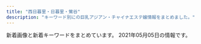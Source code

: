 ```yaml
---
title: "西日暮里・日暮里・鶯谷"
description: "キーワード別にの巨乳アジアン・チャイナエステ嬢情報をまとめました。"
---
```


新着画像と新着キーワードをまとめています。
2021年05月05日の情報です。

<DmmAffiliateIns />
<KeywordTable
  shops={
    [
    {
        "url": "http://lapis.tyo.cm/",
        "keywords": {},
        "img_links": [],
        "station": "JR\u9daf\u8c37\u99c5\u5317\u53e3",
        "name": "\u30e9\u30d4\u30b9"
    },
    {
        "img_links": [
            "http://www.es-ms.work/images/1.jpg",
            "http://www.es-ms.work/images/int1.jpg",
            "http://www.es-ms.work/images/news.jpg",
            "http://www.es-ms.work/images/3.jpg",
            "http://www.es-ms.work/images/2.jpg",
            "http://www.es-ms.work/images/int2.jpg",
            "http://www.es-ms.work/images/rec1.jpg",
            "http://www.es-ms.work/images/interior_t.jpg",
            "http://www.es-ms.work/images/s1.png",
            "http://www.es-ms.work/images/sys.jpg",
            "http://www.es-ms.work/images/head.jpg",
            "http://www.es-ms.work/img/rina1.jpg",
            "http://www.es-ms.work/images/rec2.jpg",
            "http://www.es-ms.work/img/kaya1.jpg",
            "http://www.es-ms.work/staff/rina.jpg",
            "http://www.es-ms.work/staff/kaya.jpg",
            "http://www.es-ms.work/img/sayuri1.jpg",
            "http://www.es-ms.work/images/ac1.jpg",
            "http://www.es-ms.work/images/staff_t.jpg",
            "http://www.es-ms.work/images/tg.jpg",
            "http://www.es-ms.work/staff/sayuri.jpg"
        ],
        "name": "\u685c\u306e\u5bb6",
        "url": "http://www.es-ms.work/",
        "station": "JR\u9daf\u8c37\u99c5\u5317\u53e3",
        "keywords": {}
    },
    {
        "name": "\u6e29\u99a8\u6e2f-\u304a\u3093\u304d\u3087\u3046\u3053\u3046-",
        "img_links": [
            "http://onkyoukou.tyo.cm/images/top.png",
            "http://onkyoukou.tyo.cm/images/s_pick.jpg",
            "http://onkyoukou.tyo.cm/photos/sites/88/2017/03/staff1.jpg",
            "http://onkyoukou.tyo.cm/images/s_link.jpg",
            "http://onkyoukou.tyo.cm/photos/sites/88/2017/03/staff2.jpg",
            "http://onkyoukou.tyo.cm/images/nbj3.jpg",
            "http://onkyoukou.tyo.cm/images/line.jpg",
            "http://onkyoukou.tyo.cm/photos/sites/88/2020/03/2020030111163079.jpg",
            "http://onkyoukou.tyo.cm/images/face_bj3.jpg",
            "http://onkyoukou.tyo.cm/images/face_bj.jpg",
            "http://onkyoukou.tyo.cm/images/s_staff.jpg",
            "http://onkyoukou.tyo.cm/images/s_news.jpg",
            "http://onkyoukou.tyo.cm/images/n3.jpg",
            "http://onkyoukou.tyo.cm/images/s_face.jpg",
            "http://onkyoukou.tyo.cm/images/s_staff1.jpg",
            "http://onkyoukou.tyo.cm/images/nbj1.jpg",
            "http://onkyoukou.tyo.cm/images/mobile.jpg",
            "http://onkyoukou.tyo.cm/images/n1.jpg",
            "http://onkyoukou.tyo.cm/images/s_mobile.jpg",
            "http://onkyoukou.tyo.cm/photos/sites/88/2017/03/staff4.jpg"
        ],
        "url": "http://onkyoukou.tyo.cm/",
        "station": "JR\u897f\u65e5\u66ae\u91cc\u99c5",
        "keywords": {
            "87": 2,
            "88": 4,
            "86": 2,
            "C": 8
        }
    },
    {
        "url": "http://momo.tyo.cm/",
        "img_links": [
            "http://momo.tyo.cm/images/tit_com02.png",
            "http://momo.tyo.cm/images/tit02.png",
            "http://momo.tyo.cm/images/tit01.png",
            "http://momo.tyo.cm/photos/sites/53/2021/02/2021021607405730.jpg",
            "http://momo.tyo.cm/images/bg_pick.png",
            "http://momo.tyo.cm/images/news.png",
            "http://momo.tyo.cm/images/nav_link04.png",
            "http://momo.tyo.cm/images/top_slider02.jpg",
            "http://momo.tyo.cm/images/tit05.png",
            "http://momo.tyo.cm/images/tit_com05.png",
            "http://momo.tyo.cm/images/tit_com03.png",
            "http://momo.tyo.cm/images/tit_link01.png",
            "http://momo.tyo.cm/images/pagetop.png",
            "http://momo.tyo.cm/images/nav_link06.png",
            "http://momo.tyo.cm/images/nav_link01.png",
            "http://momo.tyo.cm/photos/sites/53/2021/02/2021021607405578.jpg",
            "http://momo.tyo.cm/images/tit_com01.png",
            "http://momo.tyo.cm/images/tit_com04.png",
            "http://momo.tyo.cm/images/tit_com.png",
            "http://momo.tyo.cm/images/tit04.png",
            "http://momo.tyo.cm/images/nav_link03.png",
            "http://momo.tyo.cm/images/border01.png",
            "http://momo.tyo.cm/images/top_slider01.jpg",
            "http://momo.tyo.cm/images/nav_link05.png",
            "http://momo.tyo.cm/images/tit_staff.png",
            "http://momo.tyo.cm/images/tit03.png",
            "http://momo.tyo.cm/photos/sites/53/2021/02/2021021607405882.jpg",
            "http://momo.tyo.cm/images/nav_link02.png",
            "http://momo.tyo.cm/images/border02.png",
            "http://momo.tyo.cm/photos/sites/53/2021/02/2021021607405658.jpg"
        ],
        "name": "\u6843",
        "keywords": {
            "D": 20,
            "86": 15,
            "85": 5
        },
        "station": "JR\u65e5\u66ae\u91cc\u99c5\u5357\u53e3"
    },
    {
        "keywords": {},
        "url": "http://chou.ies.bz/",
        "station": "JR\u897f\u65e5\u66ae\u91cc\u99c5",
        "img_links": [],
        "name": "\u706f\u308a\u5c4b"
    },
    {
        "img_links": [
            "https://mominoki.tyo.ac/images/room3.jpg",
            "https://mominoki.tyo.ac/images/themes/pink/s_pickup.png",
            "https://mominoki.tyo.ac/photos/sites/41/2021/03/202103150747058.jpg",
            "https://mominoki.tyo.ac/images/themes/pink/s_staff.png",
            "https://mominoki.tyo.ac/images/themes/pink/mobile.jpg",
            "https://mominoki.tyo.ac/photos/sites/41/2020/11/2020111401222038.jpg",
            "https://mominoki.tyo.ac/images/room2.jpg",
            "https://mominoki.tyo.ac/photos/sites/41/2021/03/202103150746598.jpg",
            "https://mominoki.tyo.ac/photos/sites/41/2020/09/2020092804344656.jpg",
            "https://mominoki.tyo.ac/images/themes/pink/s_ranking.png",
            "https://mominoki.tyo.ac/images/themes/pink/s_newface.png",
            "https://mominoki.tyo.ac/images/room1.jpg",
            "https://mominoki.tyo.ac/photos/sites/41/2020/09/2020092804344750.jpg",
            "https://mominoki.tyo.ac/photos/sites/41/2020/09/2020092801595154.jpg",
            "https://mominoki.tyo.ac/images/themes/pink/r3.jpg",
            "https://mominoki.tyo.ac/photos/sites/41/2020/09/2020092810535583.jpg",
            "https://mominoki.tyo.ac/photos/sites/41/2020/09/2020092804344859.jpg",
            "https://mominoki.tyo.ac/images/themes/pink/line.png",
            "https://mominoki.tyo.ac/images/room4.jpg",
            "https://mominoki.tyo.ac/images/themes/pink/no1.png",
            "https://mominoki.tyo.ac/images/themes/pink/s_news.png",
            "https://mominoki.tyo.ac/images/themes/pink/no2.png"
        ],
        "keywords": {
            "E": 4,
            "83": 4,
            "C": 10,
            "87": 7,
            "86": 4,
            "D": 22,
            "85": 11
        },
        "station": "\u753a\u5c4b\u99c51\u756a\u51fa\u53e3",
        "url": "https://mominoki.tyo.ac/",
        "name": "\u3082\u307f\u306e\u6728"
    },
    {
        "station": "JR\u9daf\u8c37\u99c5\u5317\u53e3",
        "url": "http://www.ai-lian.work/",
        "keywords": {},
        "name": "\u5fc3\u7f8e",
        "img_links": [
            "http://www.ai-lian.work/images/staff_t.jpg",
            "http://www.ai-lian.work/images/tel.jpg",
            "http://www.ai-lian.work/img/saya1.jpg",
            "http://www.ai-lian.work/images/interior_t.jpg",
            "http://www.ai-lian.work/images/sys1.jpg",
            "http://www.ai-lian.work/images/3.jpg",
            "http://www.ai-lian.work/images/head.jpg",
            "http://www.ai-lian.work/img/yui1.jpg",
            "http://www.ai-lian.work/images/2.jpg",
            "http://www.ai-lian.work/images/1.jpg",
            "http://www.ai-lian.work/images/int2.jpg",
            "http://www.ai-lian.work/images/rec1.jpg",
            "http://www.ai-lian.work/images/line.png",
            "http://www.ai-lian.work/img/aya1.jpg",
            "http://www.ai-lian.work/images/int1.jpg",
            "http://www.ai-lian.work/images/mobile.jpg",
            "http://www.ai-lian.work/images/ta.jpg",
            "http://www.ai-lian.work/images/news.jpg"
        ]
    },
    {
        "img_links": [
            "https://www.sofia-est.com/img/girl/main/s55_1.jpg",
            "https://www.sofia-est.com/img/girl/list/s84_list.jpg",
            "https://www.sofia-est.com/img/material/gm1_rollout.png",
            "https://www.sofia-est.com/img/girl/list/s94_list.jpg",
            "https://www.sofia-est.com/img/banner/koko_120x60.png",
            "https://www.sofia-est.com/img/girl/list/s57_list.jpg",
            "https://www.sofia-est.com/img/girl/thumb/s94_1.jpg",
            "https://www.sofia-est.com/img/material/top_kodawariimg1.jpg",
            "https://www.sofia-est.com/img/material/page4_subt1.png",
            "https://www.sofia-est.com/img/material/top_newface.png",
            "https://www.sofia-est.com/img/material/page5_subt1.png",
            "https://www.sofia-est.com/img/material/coursepoint_rev2.png",
            "https://www.sofia-est.com/img/girl/main/s92_1.jpg",
            "https://www.sofia-est.com/img/material/top_news.png",
            "https://www.sofia-est.com/img/material/course_tanta2.png",
            "https://www.sofia-est.com/img/material/yakusoku.png",
            "https://www.sofia-est.com/img/girl/main/s81_1.jpg",
            "https://www.sofia-est.com/img/material/movieicon.png",
            "https://www.sofia-est.com/img/material/top_kodawari.png",
            "https://www.sofia-est.com/img/girl/thumb/s55_1.jpg",
            "https://www.sofia-est.com/img/material/top_pickup.png",
            "https://www.sofia-est.com/img/girl/list/s89_list.jpg",
            "https://www.sofia-est.com/img/girl/thumb/s97_2.jpg",
            "https://www.sofia-est.com/img/material/photo5.jpg",
            "https://www.sofia-est.com/img/girl/list/s56_list.jpg",
            "https://www.sofia-est.com/img/girl/main/s89_1.jpg",
            "https://www.sofia-est.com/img/material/course_tanta1.png",
            "https://www.sofia-est.com/img/top/topslide20150918.jpg",
            "https://www.sofia-est.com/img/material/gm2_rollout.png",
            "https://www.sofia-est.com/img/material/movie_left_yaji.png",
            "https://www.sofia-est.com/img/girl/thumb/s81_5.jpg",
            "https://www.sofia-est.com/img/material/courseoption_rev1.png",
            "https://www.sofia-est.com/img/girl/thumb/s55_2.jpg",
            "https://www.sofia-est.com/img/material/top_about.png",
            "https://www.sofia-est.com/img/material/mob_youtube.png",
            "https://www.sofia-est.com/img/material/photo7.jpg",
            "https://www.sofia-est.com/img/material/gm3_rollout.png",
            "https://www.sofia-est.com/img/material/page5_subt2.png",
            "https://www.sofia-est.com/img/material/mobileqr.png",
            "https://www.sofia-est.com/img/material/sd_rt_btn.png",
            "https://www.sofia-est.com/img/material/page7_subt1.png",
            "https://www.sofia-est.com/img/girl/list/s111_list.jpg",
            "https://www.sofia-est.com/img/material/photo1.jpg",
            "https://www.sofia-est.com/img/girl/thumb/s108_1.jpg",
            "https://www.sofia-est.com/img/girl/thumb/s94_2.jpg",
            "https://www.sofia-est.com/img/material/page6_subt2.png",
            "https://www.sofia-est.com/img/material/mob_m3_rev1.jpg",
            "https://www.sofia-est.com/img/material/noimg_b.jpg",
            "https://www.sofia-est.com/img/material/mob_m4.jpg",
            "https://www.sofia-est.com/img/material/page3_subt1.png",
            "https://www.sofia-est.com/img/girl/thumb/s81_2.jpg",
            "https://www.sofia-est.com/img/girl/thumb/s84_1.jpg",
            "https://www.sofia-est.com/img/material/top_infomation.png",
            "https://www.sofia-est.com/img/girl/thumb/s55_3.jpg",
            "https://www.sofia-est.com/img/girl/thumb/s92_2.jpg",
            "https://www.sofia-est.com/img/girl/mobilepickup/mobilepickup20200302124127.jpg",
            "https://www.sofia-est.com/img/material/photo2.jpg",
            "https://www.sofia-est.com/img/what/coupon202009.png",
            "https://www.sofia-est.com/img/material/doublecourse_rev1.png",
            "https://www.sofia-est.com/img/material/top_movie.png",
            "https://www.sofia-est.com/img/girl/thumb/s99_2.jpg",
            "https://www.sofia-est.com/img/girl/main/s99_1.jpg",
            "https://www.sofia-est.com/img/girl/thumb/s81_1.jpg",
            "https://www.sofia-est.com/img/material/gm4_rollout.png",
            "https://www.sofia-est.com/img/material/gm5_rollout.png",
            "https://www.sofia-est.com/img/girl/thumb/s97_1.jpg",
            "https://www.sofia-est.com/img/material/top_camp.png",
            "https://www.sofia-est.com/img/material/page4_subt2.png",
            "https://www.sofia-est.com/img/material/top_twitter.png",
            "https://www.sofia-est.com/img/girl/thumb/s81_4.jpg",
            "https://www.sofia-est.com/img/girl/main/s57_1.jpg",
            "https://www.sofia-est.com/img/girl/pickup/pickup20200111122329.jpg",
            "https://www.sofia-est.com/img/girl/thumb/s99_1.jpg",
            "https://www.sofia-est.com/img/girl/thumb/s56_1.jpg",
            "https://www.sofia-est.com/img/girl/list/s108_list.jpg",
            "https://www.sofia-est.com/img/girl/list/s92_list.jpg",
            "https://www.sofia-est.com/img/material/page3_1_subt1.png",
            "https://www.sofia-est.com/img/girl/list/s55_list.jpg",
            "https://www.sofia-est.com/img/material/photo4.jpg",
            "https://www.sofia-est.com/img/girl/thumb/s100_1.jpg",
            "https://www.sofia-est.com/img/girl/main/s94_1.jpg",
            "https://www.sofia-est.com/img/girl/main/s97_1.jpg",
            "https://www.sofia-est.com/img/girl/list/s100_list.jpg",
            "https://www.sofia-est.com/img/girl/main/s108_1.jpg",
            "https://www.sofia-est.com/img/material/page6_subt1.png",
            "https://www.sofia-est.com/img/girl/thumb/s56_2.jpg",
            "https://www.sofia-est.com/img/material/mob_m1_rev1.jpg",
            "https://www.sofia-est.com/img/material/hosi5.png",
            "https://www.sofia-est.com/img/material/mob_m5.jpg",
            "https://www.sofia-est.com/img/material/photobig.jpg",
            "https://www.sofia-est.com/img/material/page3_1_subt2.png",
            "https://www.sofia-est.com/img/material/movie_right_yaji.png",
            "https://www.sofia-est.com/img/material/phototxt.jpg",
            "https://www.sofia-est.com/img/material/page6_subt3.png",
            "https://www.sofia-est.com/img/material/page8_subt2.png",
            "https://www.sofia-est.com/img/girl/thumb/s92_1.jpg",
            "https://www.sofia-est.com/img/material/iph.png",
            "https://www.sofia-est.com/img/material/noimg_m.jpg",
            "https://www.sofia-est.com/img/material/page8_subt1.png",
            "https://www.sofia-est.com/img/girl/main/s56_1.jpg",
            "https://www.sofia-est.com/img/girl/thumb/s89_1.jpg",
            "https://www.sofia-est.com/img/material/gm6_rollout.png",
            "https://www.sofia-est.com/img/material/noimg_thumb.jpg",
            "https://www.sofia-est.com/img/girl/pickup/pickup20190509222453.jpg",
            "https://www.sofia-est.com/img/material/photo8.jpg",
            "https://www.sofia-est.com/img/girl/list/s99_list.jpg",
            "https://www.sofia-est.com/img/top/topslide20141210.jpg",
            "https://www.sofia-est.com/img/material/photo6.jpg",
            "https://www.sofia-est.com/img/girl/thumb/s57_1.jpg",
            "https://www.sofia-est.com/img/girl/thumb/s89_2.jpg",
            "https://www.sofia-est.com/img/material/mob_m2_rev1.jpg",
            "https://www.sofia-est.com/img/girl/thumb/s81_3.jpg",
            "https://www.sofia-est.com/img/material/photo3.jpg",
            "https://www.sofia-est.com/img/girl/pickup/pickup20191220093702.jpg",
            "https://www.sofia-est.com/img/material/pagetop_rollout.png",
            "https://www.sofia-est.com/img/girl/list/s97_list.jpg",
            "https://www.sofia-est.com/img/material/movie20141210.jpg",
            "https://www.sofia-est.com/img/girl/list/s81_list.jpg",
            "https://www.sofia-est.com/img/girl/pickup/pickup20191220093623.jpg",
            "https://www.sofia-est.com/img/top/topslide20141211.jpg",
            "https://www.sofia-est.com/img/material/page2_subt1.png"
        ],
        "url": "https://www.sofia-est.com/",
        "keywords": {
            "\u30bb\u30af\u30b7\u30fc": 38,
            "\u30c0\u30a4\u30ca\u30de\u30a4\u30c8": 1,
            "G": 2,
            "E": 1
        },
        "name": "\u30bd\u30d5\u30a3\u30a2",
        "station": "JR\u65e5\u66ae\u91cc\u99c5\u5357\u53e3"
    },
    {
        "img_links": [
            "http://www.relax-mirai.info/i/images/momo1.jpg",
            "http://www.relax-mirai.info/gals/kaka1.jpg",
            "http://www.relax-mirai.info/images/m04.jpg",
            "http://www.relax-mirai.info/images/risa1.jpg",
            "http://www.relax-mirai.info/images/sayuri1.jpg",
            "http://www.relax-mirai.info/images/qr.jpg",
            "http://www.relax-mirai.info/images/momo1.jpg",
            "http://www.relax-mirai.info/gals/risa1.jpg",
            "http://www.relax-mirai.info/images/info02.jpg",
            "http://www.relax-mirai.info/i/images/sayuri1.jpg",
            "http://www.relax-mirai.info/gals/aki1.jpg",
            "http://www.relax-mirai.info/images/m02.jpg",
            "http://www.relax-mirai.info/images/m03.jpg",
            "http://www.relax-mirai.info/gals/emi1.jpg",
            "http://www.relax-mirai.info/i/120/sayuri1.jpg",
            "http://www.relax-mirai.info/images/info01.jpg"
        ],
        "keywords": {},
        "name": "\u672a\u6765",
        "station": "\u65e5\u66ae\u91cc\u99c5\u6771\u53e3",
        "url": "http://www.relax-mirai.info/"
    },
    {
        "url": "http://www.en-nippori.net/",
        "name": "\u7e01",
        "station": "JR\u65e5\u66ae\u91cc\u99c5\u6771\u53e3",
        "img_links": [
            "http://www.en-nippori.net/image/mainparts/images/navi01_05.jpg",
            "http://www.en-nippori.net/image/therapist/01.jpg",
            "http://www.en-nippori.net/image/mainparts/images/navi01_07.jpg",
            "http://www.en-nippori.net/image/therapist/06.jpg",
            "http://www.en-nippori.net/image/mainparts/main.jpg",
            "http://www.en-nippori.net/image/therapist/02.jpg",
            "http://www.en-nippori.net/image/mainparts/images/navi01_03.jpg",
            "http://www.en-nippori.net/image/index/top.jpg",
            "http://www.en-nippori.net/image/therapist/04.jpg",
            "http://www.en-nippori.net/image/mainparts/images/navi01_02.jpg",
            "http://www.en-nippori.net/image/mainparts/images/navi01_04.jpg",
            "http://www.en-nippori.net/image/therapist/03.jpg",
            "http://www.en-nippori.net/image/mainparts/images/navi01_06.jpg"
        ],
        "keywords": {
            "C": 6
        }
    },
    {
        "img_links": [
            "http://flowerscent.este.work/2/uploadimg/1599833697.jpg",
            "http://flowerscent.este.work/head_1_4691_1553674270167089.png",
            "http://flowerscent.este.work/head_3_4691_1556258938113847.png",
            "http://flowerscent.este.work/2/uploadimg/1600260826.jpg",
            "http://flowerscent.este.work/head_2_4691_1553674270815382.png"
        ],
        "url": "http://flowerscent.este.work/",
        "station": "JR\u897f\u65e5\u66ae\u91cc\u99c5",
        "keywords": {
            "C": 36,
            "86": 12,
            "E": 12,
            "D": 12,
            "83": 36,
            "87": 12
        },
        "name": "\u3075\u308f\u3075\u308f"
    },
    {
        "img_links": [
            "http://esthe-aroma.red/images/news.png",
            "http://esthe-aroma.red/images/evetop.png",
            "http://esthe-aroma.red/images/cg06.jpg",
            "http://esthe-aroma.red/images/cg04.jpg",
            "http://esthe-aroma.red/images/r4.jpg",
            "http://esthe-aroma.red/images/cg01.jpg",
            "http://esthe-aroma.red/images/cg03.jpg",
            "http://esthe-aroma.red/images/cg10.jpg",
            "http://esthe-aroma.red/images/r3.jpg",
            "http://esthe-aroma.red/images/sruru.jpg",
            "http://esthe-aroma.red/images/staff_s.png",
            "http://esthe-aroma.red/images/cg07.jpg",
            "http://esthe-aroma.red/images/cg08.jpg",
            "http://esthe-aroma.red/images/cg09.jpg",
            "http://esthe-aroma.red/images/top.png",
            "http://esthe-aroma.red/images/precau.png",
            "http://esthe-aroma.red/images/kan.jpg",
            "http://esthe-aroma.red/images/r1.jpg",
            "http://esthe-aroma.red/link/menlog.jpg",
            "http://esthe-aroma.red/images/rec.png",
            "http://esthe-aroma.red/images/cg02.jpg",
            "http://esthe-aroma.red/images/r2.jpg",
            "http://esthe-aroma.red/images/imm.jpg"
        ],
        "url": "http://esthe-aroma.red/",
        "name": "\u548c\u5408 \u308f\u3054\u3046",
        "keywords": {
            "86": 9,
            "E": 1,
            "D": 8
        },
        "station": "JR\u65e5\u66ae\u91cc\u99c5\u6771\u53e3"
    },
    {
        "url": "http://es-minami.com/",
        "name": "\u307f\u306a\u307f",
        "station": "JR\u65e5\u66ae\u91cc\u99c5\u6771\u53e3",
        "keywords": {},
        "img_links": [
            "http://es-minami.com/img/riri1.jpg",
            "http://es-minami.com/images/yuki1.jpg",
            "http://www.es-minami.com/images/riri1.jpg",
            "http://es-minami.com/img/nana1.jpg",
            "http://www.es-minami.com/img/mika2.jpg",
            "http://www.es-minami.com/img/yuki1.jpg",
            "http://es-minami.com/gals/rika1.jpg",
            "http://es-minami.com/gals/mika1.jpg",
            "http://www.es-minami.com/images/rika1.jpg",
            "http://www.es-minami.com/gals/riri1.jpg",
            "http://es-minami.com/images/staff-bar.png",
            "http://www.es-minami.com/images/pick_staff6.jpg",
            "http://www.es-minami.com/images/sayuri1.jpg",
            "http://www.es-minami.com/img/nana1.jpg",
            "http://es-minami.com/img/yuki1.jpg",
            "http://www.es-minami.com/img/mika1.jpg",
            "http://es-minami.com/images/mobole.png",
            "http://es-minami.com/images/pick_staff6.jpg",
            "http://es-minami.com/images/news.png",
            "http://www.es-minami.com/gals/nana1.jpg",
            "http://www.es-minami.com/img/sayuri2.jpg",
            "http://es-minami.com/img/sayuri1.jpg",
            "http://www.es-minami.com/img/riri1.jpg",
            "http://www.es-minami.com/gals/sakura1.jpg",
            "http://es-minami.com/img/mika1.jpg",
            "http://es-minami.com/gals/sayuri1.jpg",
            "http://www.es-minami.com/gals/rika1.jpg",
            "http://es-minami.com/images/sayuri2.jpg",
            "http://www.es-minami.com/images/nana1.jpg",
            "http://www.es-minami.com/img/sayuri1.jpg",
            "http://es-minami.com/gals/sakura1.jpg",
            "http://es-minami.com/gals/nana1.jpg",
            "http://es-minami.com/gals/yuki1.jpg",
            "http://es-minami.com/images/mika1.jpg",
            "http://www.es-minami.com/gals/sayuri1.jpg",
            "http://www.es-minami.com/images/mika1.jpg",
            "http://www.es-minami.com/gals/mika2.jpg",
            "http://es-minami.com/img/mika2.jpg",
            "http://www.es-minami.com/gals/yuki1.jpg",
            "http://www.es-minami.com/images/news.png",
            "http://es-minami.com/images/riri1.jpg",
            "http://es-minami.com/images/rika1.jpg",
            "http://es-minami.com/gals/mika2.jpg",
            "http://www.es-minami.com/gals/sayuri2.jpg",
            "http://www.es-minami.com/images/mika2.jpg",
            "http://es-minami.com/images/sayuri1.jpg",
            "http://es-minami.com/gals/riri1.jpg",
            "http://www.es-minami.com/gals/mika1.jpg",
            "http://www.es-minami.com/images/sayuri2.jpg",
            "http://es-minami.com/gals/sayuri2.jpg",
            "http://www.es-minami.com/images/mobole.png",
            "http://es-minami.com/images/mika2.jpg",
            "http://es-minami.com/img/sayuri2.jpg",
            "http://www.es-minami.com/images/yuki1.jpg",
            "http://www.es-minami.com/images/staff-bar.png",
            "http://es-minami.com/images/nana1.jpg"
        ]
    },
    {
        "name": "\u5065\u7f8e\u5802",
        "url": "http://es-rlx.com/",
        "keywords": {
            "C": 21
        },
        "img_links": [
            "http://es-rlx.com/img/youtube.jpg",
            "http://es-rlx.com/pic/top2.jpg",
            "http://es-rlx.com/staff/rumi/01.jpg",
            "http://es-rlx.com/img/access/road02.jpg",
            "http://es-rlx.com/staff/yuki/01.jpg",
            "http://es-rlx.com/img/ft_tel.png",
            "http://es-rlx.com/img/access/road03.jpg",
            "http://es-rlx.com/img/ttl_tnew.png",
            "http://es-rlx.com/staff/yuki/01mb.jpg",
            "http://es-rlx.com/pic/top1.jpg",
            "http://es-rlx.com/staff/minami/01.jpg",
            "http://es-rlx.com/img/ttl_mobile.png",
            "http://es-rlx.com/i/files/homeimg.jpg",
            "http://es-rlx.com/staff/mai/01mb.jpg",
            "http://es-rlx.com/staff/minami/01mb.jpg",
            "http://es-rlx.com/staff/mai/01.jpg",
            "http://es-rlx.com/pic/top3.jpg",
            "http://es-rlx.com/img/access/road01.jpg",
            "http://es-rlx.com/staff/rumi/01mb.jpg",
            "http://es-rlx.com/staff/sakura/01.jpg",
            "http://es-rlx.com/img/ttl_staff.png",
            "http://es-rlx.com/staff/sakura/01mb.jpg",
            "http://es-rlx.com/staff/hana/01mb.jpg",
            "http://es-rlx.com/img/access/road04.jpg",
            "http://es-rlx.com/pic/head.png",
            "http://es-rlx.com/img/access/roaddm.png",
            "http://es-rlx.com/img/ttl_rec.png",
            "http://es-rlx.com/img/access/kanban.png",
            "http://es-rlx.com/staff/hana/01.jpg"
        ],
        "station": "JR\u9daf\u8c37\u99c5\u5317\u53e3"
    },
    {
        "img_links": [
            "http://www.mac-riraku106.xyz/uploads/200310/1-20031013091I08.jpg",
            "http://www.mac-riraku106.xyz/uploads/200317/1-20031G44235R7.jpg",
            "http://www.mac-riraku106.xyz/uploads/200501/1-200501125159161.jpg",
            "http://www.mac-riraku106.xyz/static/picture/michi01.png",
            "http://www.mac-riraku106.xyz/uploads/190723/10-1.jpg",
            "http://www.mac-riraku106.xyz/uploads/190826/1-1ZR6144611E0.jpg",
            "http://www.mac-riraku106.xyz/uploads/200501/1-200501145011C2.jpg",
            "http://www.mac-riraku106.xyz/uploads/190906/1-1ZZ612503C39.jpg",
            "http://www.mac-riraku106.xyz/uploads/200310/1-200310130925920.jpg",
            "http://www.mac-riraku106.xyz/uploads/191106/1-191106092S0357.jpg",
            "http://www.mac-riraku106.xyz/uploads/191219/1-19121912423J29.jpg",
            "http://www.mac-riraku106.xyz/uploads/190723/1-1.jpg",
            "http://www.mac-riraku106.xyz/uploads/200325/1-2003251H312V4.jpg",
            "http://www.mac-riraku106.xyz/uploads/190723/33-1.jpg",
            "http://www.mac-riraku106.xyz/uploads/200818/1-200QQ5535E92.jpg",
            "http://www.mac-riraku106.xyz/uploads/200317/1-20031G4420c38.jpg",
            "http://www.mac-riraku106.xyz/uploads/200310/1-200310130Z0421.jpg",
            "http://www.mac-riraku106.xyz/static/picture/michi02.png",
            "http://www.mac-riraku106.xyz/uploads/191128/1-19112Q31009521.jpg",
            "http://www.mac-riraku106.xyz/uploads/200501/1-200501125150516.jpg",
            "http://www.mac-riraku106.xyz/uploads/191128/1-19112Q3102OP.jpg",
            "http://www.mac-riraku106.xyz/uploads/200501/1-200501125300127.jpg",
            "http://www.mac-riraku106.xyz/uploads/191219/1-191219124141563.jpg",
            "http://www.mac-riraku106.xyz/uploads/190723/1-2.jpg",
            "http://www.mac-riraku106.xyz/static/picture/call.png",
            "http://www.mac-riraku106.xyz/uploads/200818/1-200QQ554231G.jpg",
            "http://www.mac-riraku106.xyz/uploads/190723/23-3.jpg",
            "http://www.mac-riraku106.xyz/static/picture/tel.png",
            "http://www.mac-riraku106.xyz/uploads/200801/1-200P1110631926.jpg",
            "http://www.mac-riraku106.xyz/uploads/190723/23-1.jpg",
            "http://www.mac-riraku106.xyz/uploads/191008/1-19100Q5453V63.jpg",
            "http://www.mac-riraku106.xyz/uploads/200325/1-2003251H340B9.jpg",
            "http://www.mac-riraku106.xyz/uploads/191106/1-191106092T0531.jpg",
            "http://www.mac-riraku106.xyz/uploads/200501/1-200501125251121.jpg",
            "http://www.mac-riraku106.xyz/uploads/190723/34-1.jpg",
            "http://www.mac-riraku106.xyz/static/picture/2.jpg",
            "http://www.mac-riraku106.xyz/uploads/191209/1-191209122ZY50.jpg",
            "http://www.mac-riraku106.xyz/static/picture/top-img02.png",
            "http://www.mac-riraku106.xyz/uploads/200801/1-200P1110A4M2.jpg",
            "http://www.mac-riraku106.xyz/uploads/200501/1-200501144951148.jpg",
            "http://www.mac-riraku106.xyz/uploads/190723/30-1.jpg",
            "http://www.mac-riraku106.xyz/uploads/200317/1-20031G44220J0.jpg",
            "http://www.mac-riraku106.xyz/uploads/190906/1-1ZZ6125225A4.jpg",
            "http://www.mac-riraku106.xyz/uploads/191209/1-1912091229204E.jpg",
            "http://www.mac-riraku106.xyz/uploads/190826/1-1ZR614462Qa.jpg",
            "http://www.mac-riraku106.xyz/uploads/200501/1-200501145002a7.jpg",
            "http://www.mac-riraku106.xyz/static/picture/top-img03.png",
            "http://www.mac-riraku106.xyz/uploads/190723/25-1.jpg",
            "http://www.mac-riraku106.xyz/uploads/200818/1-200QQ55415J4.jpg",
            "http://www.mac-riraku106.xyz/uploads/190723/21-1.jpg",
            "http://www.mac-riraku106.xyz/uploads/191128/1-19112Q3111UF.jpg",
            "http://www.mac-riraku106.xyz/uploads/200801/1-200P1110412514.jpg",
            "http://www.mac-riraku106.xyz/uploads/191008/1-19100Q5451M20.jpg",
            "http://www.mac-riraku106.xyz/uploads/200608/1-20060Q02506204.jpg",
            "http://www.mac-riraku106.xyz/uploads/190926/1-1Z926131R6102.jpg",
            "http://www.mac-riraku106.xyz/static/picture/top-img01.png",
            "http://www.mac-riraku106.xyz/static/picture/1.jpg",
            "http://www.mac-riraku106.xyz/uploads/190723/23-2.jpg",
            "http://www.mac-riraku106.xyz/uploads/200608/1-20060Q0251EY.jpg",
            "http://www.mac-riraku106.xyz/static/picture/top-img09.png",
            "http://www.mac-riraku106.xyz/uploads/191209/1-191209123459153.jpg",
            "http://www.mac-riraku106.xyz/uploads/190723/10-2.jpg",
            "http://www.mac-riraku106.xyz/uploads/191106/1-191106092J62Y.jpg",
            "http://www.mac-riraku106.xyz/uploads/190926/1-1Z926131T2408.jpg"
        ],
        "name": "\u306f\u305f\u3061",
        "url": "http://www.mac-riraku106.xyz/",
        "station": "JR\u65e5\u66ae\u91cc\u99c5\u5357\u53e3",
        "keywords": {
            "94": 3,
            "86": 19,
            "85": 15,
            "E": 6,
            "D": 47,
            "C": 19,
            "F": 3
        }
    },
    {
        "station": "JR\u7530\u7aef\u99c5",
        "keywords": {
            "\u4e73": 3
        },
        "url": "http://minopom.xyz/",
        "img_links": [
            "http://www.minopom.xyz/uploads/allimg/210410/1-210410145124148.jpg",
            "http://www.minopom.xyz/uploads/allimg/210410/1-2104101450455A.jpg",
            "http://minopom.xyz/uploads/allimg/210410/1-210410145124148.jpg",
            "http://www.minopom.xyz/uploads/allimg/210410/1-21041014413S64.jpg",
            "http://minopom.xyz/uploads/allimg/210410/1-210410145204C9.jpg",
            "http://minopom.xyz/picture/head.jpg",
            "http://www.minopom.xyz/uploads/allimg/210410/1-210410144PY50.jpg",
            "http://minopom.xyz/uploads/210406/1-210406143244C2.jpg",
            "http://minopom.xyz/uploads/allimg/210410/1-210410144323118.jpg",
            "http://minopom.xyz/picture/room2.jpg",
            "http://minopom.xyz/picture/room3.jpg",
            "http://minopom.xyz/uploads/210406/1-2104061433121E.jpg",
            "http://minopom.xyz/uploads/210430/1-2104301Q63S18.jpg",
            "http://minopom.xyz/uploads/allimg/210410/1-21041014413S64.jpg",
            "http://www.minopom.xyz/picture/totop_04.png",
            "http://www.minopom.xyz/uploads/allimg/210410/1-21041014500NX.jpg",
            "http://minopom.xyz/uploads/allimg/210410/1-210410144PY50.jpg",
            "http://www.minopom.xyz/picture/img.site-builder.jpg",
            "http://minopom.xyz/uploads/allimg/210410/1-210410144U4934.jpg",
            "http://minopom.xyz/uploads/210406/1-210406143111G0.jpg",
            "http://minopom.xyz/uploads/allimg/210410/1-2104101450455A.jpg",
            "http://minopom.xyz/picture/totop_04.png",
            "http://minopom.xyz/picture/room1.jpg",
            "http://minopom.xyz/uploads/allimg/210406/1-21040614313L45.jpg",
            "http://minopom.xyz/picture/img.site-builder.jpg",
            "http://www.minopom.xyz/uploads/allimg/210410/1-210410144U4934.jpg",
            "http://www.minopom.xyz/picture/head.jpg",
            "http://www.minopom.xyz/uploads/allimg/210410/1-210410144323118.jpg",
            "http://minopom.xyz/uploads/allimg/210410/1-21041014450GC.jpg",
            "http://minopom.xyz/uploads/210419/1-21041914162C16.jpg",
            "http://minopom.xyz/uploads/allimg/210410/1-21041014500NX.jpg"
        ],
        "name": "\u30ed\u30fc\u30ba"
    }
]
}
/>
<DmmAffiliateScript />
